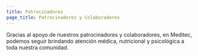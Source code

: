 ```yaml
---
title: Patrocinadores
page_title: Patrocinadores y Colaboradores
---
```

Gracias al apoyo de nuestros patrocinadores y colaboradores, en Meditec, <br> podemos seguir brindando atención médica, nutricional y psicológica a toda nuestra comunidad.